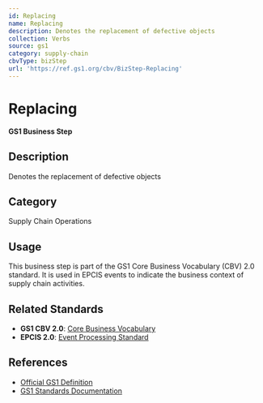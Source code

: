 ```yaml
---
id: Replacing
name: Replacing
description: Denotes the replacement of defective objects
collection: Verbs
source: gs1
category: supply-chain
cbvType: bizStep
url: 'https://ref.gs1.org/cbv/BizStep-Replacing'
---
```

# Replacing

**GS1 Business Step**

## Description

Denotes the replacement of defective objects

## Category

Supply Chain Operations

## Usage

This business step is part of the GS1 Core Business Vocabulary (CBV) 2.0 standard. It is used in EPCIS events to indicate the business context of supply chain activities.

## Related Standards

- **GS1 CBV 2.0**: [Core Business Vocabulary](https://ref.gs1.org/standards/cbv/)
- **EPCIS 2.0**: [Event Processing Standard](https://ref.gs1.org/standards/epcis/)

## References

- [Official GS1 Definition](https://ref.gs1.org/cbv/BizStep-Replacing)
- [GS1 Standards Documentation](https://www.gs1.org/standards)

